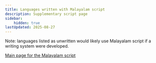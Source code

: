 ```yaml
---
title: Languages written with Malayalam script
description: Supplementary script page
sidebar:
    hidden: true
lastUpdated: 2025-08-27
---
```



Note: languages listed as unwritten would likely use Malayalam script if a writing system were developed.

<WsList script='Mlym' />

[Main page for the Malayalam script](/scrlang/script-mlym)

